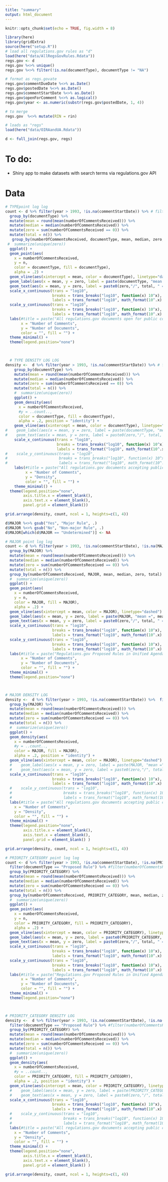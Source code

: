 ```yaml
---
title: "summary"
output: html_document
---
```


```r
knitr::opts_chunk$set(echo = TRUE, fig.width = 8)
```

```r
library(here)
library(gridExtra)
source(here("setup.R"))
# load all regulations.gov rules as "d"
load(here("data/AllRegsGovRules.Rdata"))
regs.gov <- d
regs.gov %<>% unique()
regs.gov %<>% filter(!is.na(documentType), documentType != "NA")

# format as regs.govate
regs.gov$commentDueDate %<>% as.Date()
regs.gov$postedDate %<>% as.Date()
regs.gov$commentStartDate %<>% as.Date()
regs.gov$openForComment %<>% as.logical()
regs.gov$year <- as.numeric(substr(regs.gov$postedDate, 1, 4))

# to merge 
regs.gov  %<>% mutate(RIN = rin)

# loads as "regs"
load(here("data/OIRAandUA.Rdata"))

d <- full_join(regs.gov, regs)
```

# To do:

- Shiny app to make datasets with search terms via regulations.gov API




# Data

```r
# TYPEpoint log log 
count <- d %>% filter(year > 1993, !is.na(commentStartDate)) %>% # filter(documentType == "Proposed Rule") %>% #filter(numberOfCommentsReceived > 0) %>% 
  group_by(documentType) %>%
  mutate(mean = round(mean(numberOfCommentsReceived))) %>% 
  mutate(median = median(numberOfCommentsReceived)) %>% 
  mutate(zero = sum(numberOfCommentsReceived == 0)) %>%
  mutate(total = n()) %>%
   group_by(numberOfCommentsReceived, documentType, mean, median, zero, total) %>% tally() %>% arrange(numberOfCommentsReceived) %>%
 #  summarize(unique(zero))
  ggplot() +
  geom_point(aes(
    x = numberOfCommentsReceived, 
    y = n,
    color = documentType, fill = documentType),
    alpha = .2) +
  geom_vline(aes(xintercept = mean, color = documentType), linetype="dashed") +
  geom_label(aes(x = mean, y = zero, label = paste(documentType, "mean =", mean, "comments"), color = documentType), check_overlap = TRUE, vjust = -.1) +
  geom_text(aes(x = mean, y = zero, label = paste0(zero,"/", total, " = ", round(zero/total*100),"%", " have no comments"), color = documentType), check_overlap = TRUE, vjust = 1) +
  scale_x_continuous(trans = "log10",
                     breaks = trans_breaks("log10", function(x) 10^x),
                     labels = trans_format("log10", math_format(10^.x) ) ) + 
  scale_y_continuous(trans = "log10",
                     breaks = trans_breaks("log10", function(x) 10^x),
                     labels = trans_format("log10", math_format(10^.x) ) ) + 
  labs(#title = paste("All regulations.gov documents open for public comment 1994-2017"),#, sum(d$documentType == "Proposed Rule"),"proposed rules"),
       x = "Number of Comments", 
       y = "Number of Documents", 
       color = "", fill = "") + 
  theme_minimal() +
  theme(legend.position="none")


  
  # TYPE DENSITY LOG LOG 
density <-  d %>% filter(year > 1993, !is.na(commentStartDate)) %>% # filter(documentType == "Proposed Rule") %>% #filter(numberOfCommentsReceived > 0) %>% 
    group_by(documentType) %>%
    mutate(mean = round(mean(numberOfCommentsReceived))) %>% 
    mutate(median = median(numberOfCommentsReceived)) %>% 
    mutate(zero = sum(numberOfCommentsReceived == 0)) %>%
    mutate(total = n()) %>%
    #  summarize(unique(zero))
    ggplot() +
    geom_density(aes(
      x = numberOfCommentsReceived, 
      #y = ..count..,
      color = documentType, fill = documentType),
      alpha = .2, position = "identity") +
    geom_vline(aes(xintercept = mean, color = documentType), linetype="dashed") +
#    geom_label(aes(x = mean, y = zero, label = paste(documentType, "mean =", mean, "comments"), color = documentType), check_overlap = TRUE, vjust = -.1) +
#    geom_text(aes(x = mean, y = zero, label = paste0(zero,"/", total, " = ", round(zero/total*100),"%", " have no comments"), color = documentType), check_overlap = TRUE, vjust = 1) +
    scale_x_continuous(trans = "log10",
                       breaks = trans_breaks("log10", function(x) 10^x),
                       labels = trans_format("log10", math_format(10^.x) ) ) + 
#    scale_y_continuous(trans = "log10",
#                       breaks = trans_breaks("log10", function(x) 10^x),
#                       labels = trans_format("log10", math_format(10^.x) ) ) + 
    labs(#title = paste("All regulations.gov documents accepting public comments, 1994-2017"),#, sum(d$documentType == "Proposed Rule"),"proposed rules"),
         x = "Number of Comments", 
         y = "Density", 
         color = "", fill = "") + 
    theme_minimal() +
  theme(legend.position="none", 
        axis.title.x = element_blank(),
        axis.text.x = element_blank(),
        panel.grid = element_blank())

grid.arrange(density, count, ncol = 1, heights=c(1, 4))
```
   
   


```r
d$MAJOR %<>% gsub("Yes", "Major Rule", .)
d$MAJOR %<>% gsub("No", "Non-major Rule", .)
d$MAJOR[which(d$MAJOR == "Undetermined")] <- NA

# MAJOR point log log 
count <- d %>% filter(year > 1993, !is.na(commentStartDate), !is.na(MAJOR)) %>% filter(documentType == "Proposed Rule") %>% #filter(numberOfCommentsReceived > 0) %>% 
  group_by(MAJOR) %>%
  mutate(mean = round(mean(numberOfCommentsReceived))) %>% 
  mutate(median = median(numberOfCommentsReceived)) %>% 
  mutate(zero = sum(numberOfCommentsReceived == 0)) %>%
  mutate(total = n()) %>%
  group_by(numberOfCommentsReceived, MAJOR, mean, median, zero, total) %>% tally() %>% arrange(numberOfCommentsReceived) %>%
  #  summarize(unique(zero))
  ggplot() +
  geom_point(aes(
    x = numberOfCommentsReceived, 
    y = n,
    color = MAJOR, fill = MAJOR),
    alpha = .2) +
  geom_vline(aes(xintercept = mean, color = MAJOR), linetype="dashed") +
  geom_label(aes(x = mean, y = zero, label = paste(MAJOR, "mean =", mean, "comments"), color = MAJOR), check_overlap = TRUE, vjust = -.1) +
  geom_text(aes(x = mean, y = zero, label = paste0(zero,"/", total, " = ", round(zero/total*100),"%", " have no comments"), color = MAJOR), check_overlap = TRUE, vjust = 1) +
  scale_x_continuous(trans = "log10",
                     breaks = trans_breaks("log10", function(x) 10^x),
                     labels = trans_format("log10", math_format(10^.x) ) ) + 
  scale_y_continuous(trans = "log10",
                     breaks = trans_breaks("log10", function(x) 10^x),
                     labels = trans_format("log10", math_format(10^.x) ) ) + 
  labs(#title = paste("Regulations.gov Proposed Rules in Unified Agenda open for public comment 1994-2017"),#, sum(d$PRIORITY_CATEGORY == "Proposed Rule"),"proposed rules"),
       x = "Number of Comments", 
       y = "Number of Documents", 
       color = "", fill = "") + 
  theme_minimal() +
  theme(legend.position="none")



# MAJOR DENSITY LOG 
density <-  d %>% filter(year > 1993, !is.na(commentStartDate)) %>%  filter(documentType == "Proposed Rule") %>% #filter(numberOfCommentsReceived > 0) %>% 
  group_by(MAJOR) %>%
  mutate(mean = round(mean(numberOfCommentsReceived))) %>% 
  mutate(median = median(numberOfCommentsReceived)) %>% 
  mutate(zero = sum(numberOfCommentsReceived == 0)) %>%
  mutate(total = n()) %>%
  #  summarize(unique(zero))
  ggplot() +
  geom_density(aes(
    x = numberOfCommentsReceived, 
    #y = ..count..,
    color = MAJOR, fill = MAJOR),
    alpha = .2, position = "identity") +
  geom_vline(aes(xintercept = mean, color = MAJOR), linetype="dashed") +
  #    geom_label(aes(x = mean, y = zero, label = paste(MAJOR, "mean =", mean, "comments"), color = MAJOR), check_overlap = TRUE, vjust = -.1) +
  #    geom_text(aes(x = mean, y = zero, label = paste0(zero,"/", total, " = ", round(zero/total*100),"%", " have no comments"), color = MAJOR), check_overlap = TRUE, vjust = 1) +
  scale_x_continuous(trans = "log10",
                     breaks = trans_breaks("log10", function(x) 10^x),
                     labels = trans_format("log10", math_format(10^.x) ) ) + 
  #    scale_y_continuous(trans = "log10",
  #                       breaks = trans_breaks("log10", function(x) 10^x),
  #                       labels = trans_format("log10", math_format(10^.x) ) ) + 
  labs(#title = paste("All regulations.gov documents accepting public comments, 1994-2017"),#, sum(d$MAJOR == "Proposed Rule"),"proposed rules"),
    x = "Number of Comments", 
    y = "Density", 
    color = "", fill = "") + 
  theme_minimal() +
  theme(legend.position="none", 
        axis.title.x = element_blank(),
        axis.text.x = element_blank(),
        panel.grid = element_blank() )

grid.arrange(density, count, ncol = 1, heights=c(1, 4))
```











   

   
   
  
```r
# PRIORITY_CATEGORY point log log 
count <- d %>% filter(year > 1993, !is.na(commentStartDate), !is.na(PRIORITY_CATEGORY), PRIORITY_CATEGORY != "Info./Admin./Other") %>% 
  filter(documentType == "Proposed Rule") %>% #filter(numberOfCommentsReceived > 0) %>% 
  group_by(PRIORITY_CATEGORY) %>%
  mutate(mean = round(mean(numberOfCommentsReceived))) %>% 
  mutate(median = median(numberOfCommentsReceived)) %>% 
  mutate(zero = sum(numberOfCommentsReceived == 0)) %>%
  mutate(total = n()) %>%
  group_by(numberOfCommentsReceived, PRIORITY_CATEGORY, mean, median, zero, total) %>% tally() %>% arrange(numberOfCommentsReceived) %>%
  #  summarize(unique(zero))
  ggplot() +
  geom_point(aes(
    x = numberOfCommentsReceived, 
    y = n,
    color = PRIORITY_CATEGORY, fill = PRIORITY_CATEGORY),
    alpha = .2) +
  geom_vline(aes(xintercept = mean, color = PRIORITY_CATEGORY), linetype="dashed") +
  geom_label(aes(x = mean, y = zero, label = paste0(PRIORITY_CATEGORY, ": mean = ", mean, " comments"), color = PRIORITY_CATEGORY), check_overlap = TRUE, vjust = -.1) +
  geom_text(aes(x = mean, y = zero, label = paste0(zero,"/", total, " = ", round(zero/total*100),"%", " have no comments"), color = PRIORITY_CATEGORY), check_overlap = TRUE, vjust = 1) +
  scale_x_continuous(trans = "log10",
                     breaks = trans_breaks("log10", function(x) 10^x),
                     labels = trans_format("log10", math_format(10^.x) ) ) + 
  scale_y_continuous(trans = "log10",
                     breaks = trans_breaks("log10", function(x) 10^x),
                     labels = trans_format("log10", math_format(10^.x) ) ) + 
  labs(#title = paste("Regulations.gov Proposed Rules in Unified Agenda open for public comment 1994-2017"),#, sum(d$PRIORITY_CATEGORY == "Proposed Rule"),"proposed rules"),
       x = "Number of Comments", 
       y = "Number of Documents", 
       color = "", fill = "") + 
  theme_minimal() +
  theme(legend.position="none")



# PRIORITY_CATEGORY DENSITY LOG 
density <-  d %>% filter(year > 1993, !is.na(commentStartDate), !is.na(PRIORITY_CATEGORY), PRIORITY_CATEGORY != "Info./Admin./Other") %>%
  filter(documentType == "Proposed Rule") %>% #filter(numberOfCommentsReceived > 0) %>% 
  group_by(PRIORITY_CATEGORY) %>%
  mutate(mean = round(mean(numberOfCommentsReceived))) %>% 
  mutate(median = median(numberOfCommentsReceived)) %>% 
  mutate(zero = sum(numberOfCommentsReceived == 0)) %>%
  mutate(total = n()) %>%
  #  summarize(unique(zero))
  ggplot() +
  geom_density(aes(
    x = numberOfCommentsReceived, 
    #y = ..count..,
    color = PRIORITY_CATEGORY, fill = PRIORITY_CATEGORY),
    alpha = .2, position = "identity") +
  geom_vline(aes(xintercept = mean, color = PRIORITY_CATEGORY), linetype="dashed") +
  #    geom_label(aes(x = mean, y = zero, label = paste(PRIORITY_CATEGORY, "mean =", mean, "comments"), color = PRIORITY_CATEGORY), check_overlap = TRUE, vjust = -.1) +
  #    geom_text(aes(x = mean, y = zero, label = paste0(zero,"/", total, " = ", round(zero/total*100),"%", " have no comments"), color = PRIORITY_CATEGORY), check_overlap = TRUE, vjust = 1) +
  scale_x_continuous(trans = "log10",
                     breaks = trans_breaks("log10", function(x) 10^x),
                     labels = trans_format("log10", math_format(10^.x) ) ) + 
  #    scale_y_continuous(trans = "log10",
  #                       breaks = trans_breaks("log10", function(x) 10^x),
  #                       labels = trans_format("log10", math_format(10^.x) ) ) + 
  labs(#title = paste("All regulations.gov documents accepting public comments, 1994-2017"),#, sum(d$PRIORITY_CATEGORY == "Proposed Rule"),"proposed rules"),
    x = "Number of Comments", 
    y = "Density", 
    color = "", fill = "") + 
  theme_minimal() +
  theme(legend.position="none", 
        axis.title.x = element_blank(),
        axis.text.x = element_blank(),
        panel.grid = element_blank() )

grid.arrange(density, count, ncol = 1, heights=c(1, 4))
  
```